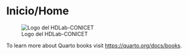 # Inicio/Home {.unnumbered}

![Logo del HDLab-CONICET](/cover.jpg)


To learn more about Quarto books visit <https://quarto.org/docs/books>.
